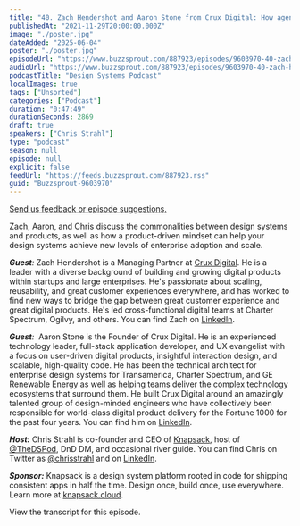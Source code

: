 ```yaml
---
title: "40. Zach Hendershot and Aaron Stone from Crux Digital: How agencies solve difficult technical problems for Fortune 1000 clients"
publishedAt: "2021-11-29T20:00:00.000Z"
image: "./poster.jpg"
dateAdded: "2025-06-04"
poster: "./poster.jpg"
episodeUrl: "https://www.buzzsprout.com/887923/episodes/9603970-40-zach-hendershot-and-aaron-stone-from-crux-digital-how-agencies-solve-difficult-technical-problems-for-fortune-1000-clients.mp3"
audioUrl: "https://www.buzzsprout.com/887923/episodes/9603970-40-zach-hendershot-and-aaron-stone-from-crux-digital-how-agencies-solve-difficult-technical-problems-for-fortune-1000-clients.mp3"
podcastTitle: "Design Systems Podcast"
localImages: true
tags: ["Unsorted"]
categories: ["Podcast"]
duration: "0:47:49"
durationSeconds: 2869
draft: true
speakers: ["Chris Strahl"]
type: "podcast"
season: null
episode: null
explicit: false
feedUrl: "https://feeds.buzzsprout.com/887923.rss"
guid: "Buzzsprout-9603970"
---
```

[Send us feedback or episode suggestions.](https://www.buzzsprout.com/twilio/text_messages/887923/open_sms)

Zach, Aaron, and Chris discuss the commonalities between design systems and products, as well as how a product-driven mindset can help your design systems achieve new levels of enterprise adoption and scale.

**_Guest_**_:_ Zach Hendershot is a Managing Partner at [Crux Digital](https://www.cruxdigital.com/). He is a leader with a diverse background of building and growing digital products within startups and large enterprises. He's passionate about scaling, reusability, and great customer experiences everywhere, and has worked to find new ways to bridge the gap between great customer experience and great digital products. He's led cross-functional digital teams at Charter Spectrum, Ogilvy, and others. You can find Zach on [LinkedIn](https://www.linkedin.com/in/aaronastone/).

**_Guest_**_:_  Aaron Stone is the Founder of Crux Digital. He is an experienced technology leader, full-stack application developer, and UX evangelist with a focus on user-driven digital products, insightful interaction design, and scalable, high-quality code. He has been the technical architect for enterprise design systems for Transamerica, Charter Spectrum, and GE Renewable Energy as well as helping teams deliver the complex technology ecosystems that surround them. He built Crux Digital around an amazingly talented group of design-minded engineers who have collectively been responsible for world-class digital product delivery for the Fortune 1000 for the past four years. You can find him on [LinkedIn](https://www.linkedin.com/in/aaronastone/).

**_Host:_** Chris Strahl is co-founder and CEO of [Knapsack](https://www.knapsack.cloud/), host of [@TheDSPod](https://twitter.com/thedspod), DnD DM, and occasional river guide. You can find Chris on Twitter as [@chrisstrahl](https://twitter.com/chrisstrahl) and on [LinkedIn](https://www.linkedin.com/in/chrisstrahl/).

**_Sponsor:_** Knapsack is a design system platform rooted in code for shipping consistent apps in half the time. Design once, build once, use everywhere. Learn more at [knapsack.cloud](http://knapsack.cloud).

View the transcript for this episode.
